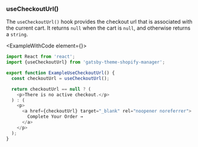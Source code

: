
### useCheckoutUrl()

The `useCheckoutUrl()` hook provides the checkout url that is associated with the current cart. It returns `null` when the cart is `null`, and otherwise returns a `string`.

<ExampleWithCode element={<ExampleUseCheckoutUrl />}>

```javascript
import React from 'react';
import {useCheckoutUrl} from 'gatsby-theme-shopify-manager';

export function ExampleUseCheckoutUrl() {
  const checkoutUrl = useCheckoutUrl();

  return checkoutUrl == null ? (
    <p>There is no active checkout.</p>
  ) : (
    <p>
      <a href={checkoutUrl} target="_blank" rel="noopener noreferrer">
        Complete Your Order →
      </a>
    </p>
  );
}

```
</ExampleWithCode>
